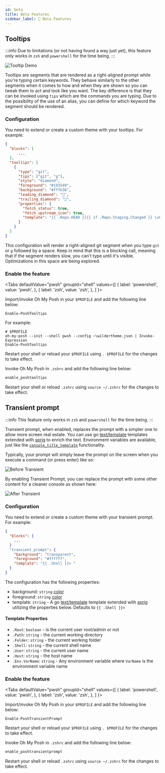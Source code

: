 ```yaml
---
id: beta
title: Beta Features
sidebar_label: 🍼 Beta Features
---
```



## Tooltips

:::info
Due to limitations (or not having found a way just yet), this feature only works in `zsh` and `powershell` for
the time being.
:::

![Tooltip Demo](/img/posh-tooltip.gif)

Tooltips are segments that are rendered as a right-aligned prompt while you're typing certain keywords.
They behave similarly to the other segments when it comes to how and when they are shown so you can tweak
them to act and look like you want. The key difference is that they can be invoked using `tips` which are the
commands you are typing. Due to the possibility of the use of an alias, you can define for which keyword
the segment should be rendered.

### Configuration

You need to extend or create a custom theme with your tooltips. For example:

```json
{
  "blocks": [
      ...
  ],
  "tooltips": [
    {
      "type": "git",
      "tips": ["git", "g"],
      "style": "diamond",
      "foreground": "#193549",
      "background": "#fffb38",
      "leading_diamond": "",
      "trailing_diamond": "",
      "properties": {
        "fetch_status": true,
        "fetch_upstream_icon": true,
        "template": "{{ .Repo.HEAD }}{{ if .Repo.Staging.Changed }} \uF046 {{ .Repo.Staging.String }}{{ end }}{{ if and (.Working.Changed) (.Staging.Changed) }} |{{ end }}{{ if .Repo.Working.Changed }} \uF044 {{ .Repo.Working.String }}{{ end }}"
      }
    }
  ]
}
```

This configuration will render a right-aligned git segment when you type `git` or `g` followed by a space. Keep in mind that
this is a blocking call, meaning that if the segment renders slow, you can't type until it's visible. Optimizations in this space
are being explored.

### Enable the feature

<Tabs
  defaultValue="pwsh"
  groupId="shell"
  values={[
    { label: 'powershell', value: 'pwsh', },
    { label: 'zsh', value: 'zsh', },
  ]
}>
<TabItem value="pwsh">

Import/invoke Oh My Posh in your `$PROFILE` and add the following line below:

```pwsh
Enable-PoshTooltips
```

For example:

```pwsh
# $PROFILE
oh-my-posh --init --shell pwsh --config ~\wildertheme.json | Invoke-Expression
Enable-PoshTooltips
```

Restart your shell or reload your `$PROFILE` using `. $PROFILE` for the changes to take effect.

</TabItem>
<TabItem value="zsh">

Invoke Oh My Posh in `.zshrc` and add the following line below:

```bash
enable_poshtooltips
```

Restart your shell or reload `.zshrc` using `source ~/.zshrc` for the changes to take effect.

</TabItem>
</Tabs>

## Transient prompt

:::info
This feature only works in `zsh` and `powershell` for the time being.
:::

Transient prompt, when enabled, replaces the prompt with a simpler one to allow more screen real estate.
You can use go [text/template][go-text-template] templates extended with [sprig][sprig] to enrich the text.
Environment variables are available, just like the [`console_title_template`][console-title] functionality.

Typically, your prompt will simply leave the prompt on the screen when you execute a command (or press enter) like so:

![Before Transient](/img/transient-before.gif)

By enabling Transient Prompt, you can replace the prompt with some other content for a cleaner console as shown here:

![After Transient](/img/transient-after.gif)


### Configuration

You need to extend or create a custom theme with your transient prompt. For example:

```json
{
  "blocks": {
    ...
  }
  "transient_prompt": {
    "background": "transparent",
    "foreground": "#ffffff",
    "template": "{{ .Shell }}> "
  }
}
```

The configuration has the following properties:

- background: `string` [color][colors]
- foreground: `string` [color][colors]
- template: `string` - A go [text/template][go-text-template] template extended with [sprig][sprig] utilizing the
properties below. Defaults to `{{ .Shell }}> `

#### Template Properties

- `.Root`: `boolean` - is the current user root/admin or not
- `.Path`: `string` - the current working directory
- `.Folder`: `string` - the current working folder
- `.Shell`: `string` - the current shell name
- `.User`: `string` - the current user name
- `.Host`: `string` - the host name
- `.Env.VarName`: `string` - Any environment variable where `VarName` is the environment variable name

### Enable the feature

<Tabs
  defaultValue="pwsh"
  groupId="shell"
  values={[
    { label: 'powershell', value: 'pwsh', },
    { label: 'zsh', value: 'zsh', },
  ]
}>
<TabItem value="pwsh">


Import/invoke Oh My Posh in your `$PROFILE` and add the following line below:

```pwsh
Enable-PoshTransientPrompt
```

Restart your shell or reload your `$PROFILE` using `. $PROFILE` for the changes to take effect.

</TabItem>
<TabItem value="zsh">

Invoke Oh My Posh in `.zshrc` and add the following line below:

```bash
enable_poshtransientprompt
```

Restart your shell or reload `.zshrc` using `source ~/.zshrc` for the changes to take effect.

</TabItem>
</Tabs>

[go-text-template]: https://golang.org/pkg/text/template/
[sprig]: https://masterminds.github.io/sprig/
[console-title]: /docs/configure#console-title-template
[colors]: /docs/configure#colors
